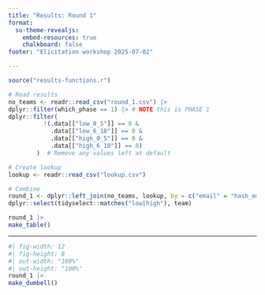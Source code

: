 ```yaml
---
title: "Results: Round 1"
format:
  su-theme-revealjs:
    embed-resources: true
    chalkboard: false
footer: "Elicitation workshop 2025-07-02"

---
```


```r
source("results-functions.r")

# Read results
no_teams <- readr::read_csv("round_1.csv") |>
dplyr::filter(which_phase == 1) |> # NOTE this is PHASE 1
dplyr::filter(
          !(.data[["low_0_5"]] == 0 &
            .data[["low_6_10"]] == 0 &
            .data[["high_0_5"]] == 0 &
            .data[["high_6_10"]] == 0)
        )  # Remove any values left at default

# Create lookup
lookup <- readr::read_csv("lookup.csv")

# Combine
round_1 <- dplyr::left_join(no_teams, lookup, by = c("email" = "hash_email")) |>
dplyr::select(tidyselect::matches("low|high"), team)
```

```r
round_1 |>
make_table()
```
---


```r
#| fig-width: 12
#| fig-height: 8
#| out-width: "100%"
#| out-height: "100%"
round_1 |>
make_dumbell()
```


